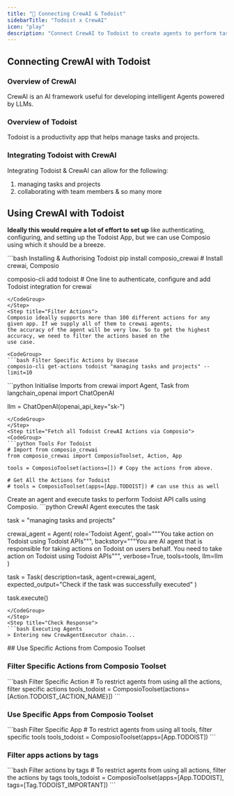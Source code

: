 ```yaml
---
title: "🚀 Connecting CrewAI & Todoist"
sidebarTitle: "Todoist x CrewAI"
icon: "play"
description: "Connect CrewAI to Todoist to create agents to perform tasks using natural language"
---
```


## Connecting CrewAI with Todoist

### Overview of CrewAI

CrewAI is an AI framework useful for developing intelligent Agents powered by LLMs.

### Overview of Todoist

Todoist is a productivity app that helps manage tasks and projects.

### Integrating Todoist with CrewAI

Integrating Todoist & CrewAI can allow for the following:

1. managing tasks and projects
2. collaborating with team members
& so many more

## Using CrewAI with Todoist

<Steps>
<Step title="Setting Up the Environment">

**Ideally this would require a lot of effort to set up** like authenticating, configuring, and setting up the Todoist App, but we can use Composio using which it should be a breeze.

<CodeGroup>
```bash Installing & Authorising Todoist
pip install composio_crewai # Install crewai, Composio 

composio-cli add todoist # One line to authenticate, configure and add Todoist integration for crewai
```
</CodeGroup>
</Step>
<Step title="Filter Actions">
Composio ideally supports more than 100 different actions for any given app. If we supply all of them to crewai agents, 
the accuracy of the agent will be very low. So to get the highest accuracy, we need to filter the actions based on the 
use case.

<CodeGroup>
```bash Filter Specific Actions by Usecase
composio-cli get-actions todoist "managing tasks and projects" --limit=10
```
</CodeGroup>

</Step>
<Step title="Import Base Packages">

<CodeGroup>
```python Initialise Imports
from crewai import Agent, Task
from langchain_openai import ChatOpenAI

llm = ChatOpenAI(openai_api_key="sk-<OPENAI KEY>")
```
</CodeGroup>
</Step>
<Step title="Fetch all Todoist CrewAI Actions via Composio">
<CodeGroup>
```python Tools For Todoist
# Import from composio_crewai
from composio_crewai import ComposioToolset, Action, App

tools = ComposioToolset(actions=[]) # Copy the actions from above. 

# Get All the Actions for Todoist
# tools = ComposioToolset(apps=[App.TODOIST]) # can use this as well
```
</CodeGroup>
</Step>
<Step title="Execute the Agent">
Create an agent and execute tasks to perform Todoist API calls using Composio. 
<CodeGroup>
```python CrewAI Agent executes the task

task = "managing tasks and projects"

crewai_agent = Agent(
    role='Todoist Agent',
    goal="""You take action on Todoist using Todoist APIs""",
    backstory="""You are AI agent that is responsible for taking actions on Todoist on users behalf. You need to take action on Todoist using Todoist APIs""",
    verbose=True,
    tools=tools,
    llm=llm
)

task = Task(
    description=task,
    agent=crewai_agent,
    expected_output="Check if the task was successfully executed"
)

task.execute()
```
</CodeGroup>
</Step>
<Step title="Check Response">
```bash Executing Agents
> Entering new CrewAgentExecutor chain...
```
</Step>
</Steps>
## Use Specific Actions from Composio Toolset

### Filter Specific Actions from Composio Toolset

<CodeGroup>
```bash Filter Specific Action
# To restrict agents from using all the actions, filter specific actions
tools_todoist = ComposioToolset(actions=[Action.TODOIST_{ACTION_NAME}])
```
</CodeGroup>

### Use Specific Apps from Composio Toolset
<CodeGroup>
```bash Filter Specific App
# To restrict agents from using all tools, filter specific tools
tools_todoist = ComposioToolset(apps=[App.TODOIST])
```
</CodeGroup>

### Filter apps actions by tags 
<CodeGroup>
```bash Filter actions by tags
# To restrict agents from using all actions, filter the actions by tags
tools_todoist = ComposioToolset(apps=[App.TODOIST], tags=[Tag.TODOIST_IMPORTANT])
```
</CodeGroup>